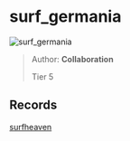 
# surf_germania

![surf_germania](https://raw.githubusercontent.com/Sayt123/SurfMapPics/Maps-and-bonuses/csgo/surf_germania.jpg)

> Author: **Collaboration**
>
> Tier 5

## Records

[surfheaven](https://surfheaven.eu/map/surf_germania)
